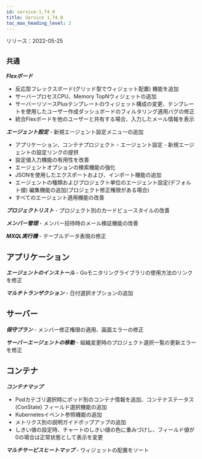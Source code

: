 ```yaml
---
id: service-1_74_0
title: Service 1.74.0
toc_max_heading_level: 2
---
```



リリース：2022-05-25

## `共通`

**_Flexボード_**

-   反応型フレックスボード(グリッド型でウィジェット配置) 機能を追加
-   サーバープロセスCPU、Memory TopNウィジェットの追加
-   サーバーリソースPlusテンプレートのウィジェット構成の変更、テンプレートを使用したユーザー作成ダッシュボードのフィルタリング適用バグの修正
-   統合Flexボードを他のユーザーと共有する場合、入力したメール情報を表示 

**_エージェント設定_** - 新規エージェント設定メニューの追加

-   アプリケーション、コンテナプロジェクト - エージェント設定 - 新規エージェントの設定リンクの提供
-   設定値入力機能の有用性を改善
-   エージェントオプションの検索機能の強化
-   JSONを使用したエクスポートおよび、インポート機能の追加
-   エージェントの種類およびプロジェクト単位のエージェント設定(デフォルト値) 編集機能の追加(プロジェクト修正権限がある場合)
-   すべてのエージェント適用機能の改善

**_プロジェクトリスト_** - プロジェクト別のカードビュースタイルの改善 

**_メンバー管理_** - メンバー招待時のメール検証機能の改善

**_MXQL実行機_** - テーブルデータ表現の修正

## アプリケーション

**_エージェントのインストール_** - Goモニタリングライブラリの使用方法のリンクを修正

**_マルチトランザクション_** - 日付選択オプションの追加

## サーバー

**_保守プラン_** - メンバー修正権限の適用、画面エラーの修正

**_サーバーエージェントの移動_** - 組織変更時のプロジェクト選択一覧の更新エラーを修正

## コンテナ

**_コンテナマップ_**

-   Podカテゴリ選択時にポッド別のコンテナ情報を追加、コンテナステータス(ConState) フィールド選択機能の追加
-   Kubernetesイベント参照機能の追加
-   メトリクス別の説明ガイドポップアップの追加
-   しきい値の設定時、チャートのしきい値の色に重みづけし、フィールド値が0の場合は正常状態として表示を変更

**_マルチサービスヒートマップ_** - ウィジェットの配置をソート
